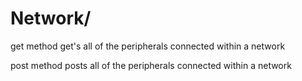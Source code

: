 # Network/

get method get's all of the peripherals connected within a network

post method posts all of the peripherals connected within a network
